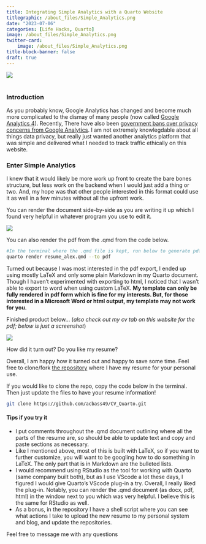 ```yaml
---
title: Integrating Simple Analytics with a Quarto Website
titlegraphic: /about_files/Simple_Analytics.png
date: "2023-07-06"
categories: [Life Hacks, Quarto]
image: /about_files/Simple_Analytics.png
twitter-card: 
    image: /about_files/Simple_Analytics.png
title-block-banner: false
draft: true
---
```


![](/about_files/Simple_Analytics.png)  
<br>

### Introduction

As you probably know, Google Analytics has changed and become much more complicated to the dismay of many people (now called [Google Analytics 4](https://support.google.com/analytics/answer/10759417?hl=en&ref_topic=10737980&sjid=3450201576384190158-SA)). Recently, There have also been [government bans over privacy concerns from Google Analytics](https://siliconangle.com/2023/07/03/sweden-orders-three-companies-stop-using-google-analytics-privacy-concerns/). I am not extremely knowlegdable about all things data privacy, but really just wanted another analytics platform that was simple and delivered what I needed to track traffic ethically on this website.

### Enter Simple Analytics

I knew that it would likely be more work up front to create the bare bones structure, but less work on the backend when I would just add a thing or two. And, my hope was that other people interested in this format could use it as well in a few minutes without all the upfront work.

You can render the document side-by-side as you are writing it up which I found very helpful in whatever program you use to edit it.

![](/about_files/resume_3.png)

You can also render the pdf from the .qmd from the code below.

```zsh
#In the terminal where the .qmd file is kept, run below to generate pdf:
quarto render resume_alex.qmd --to pdf
```

Turned out because I was most interested in the pdf export, I ended up using mostly LaTeX and only some plain Markdown in my Quarto document. Though I haven't experimented with exporting to html, I noticed that I wasn't able to export to word when using custom LaTeX. **My template can only be fully rendered in pdf form which is fine for my interests. But, for those interested in a Microsoft Word or html output, my template may not work for you.**

Finished product below...  (*also check out my cv tab on this website for the pdf; below is just a screenshot*)

![](/about_files/resume_1.png)

How did it turn out? Do you like my resume?

Overall, I am happy how it turned out and happy to save some time. Feel free to clone/fork [the repository](https://github.com/acbass49/CV_Quarto) where I have my resume for your personal use.

If you would like to clone the repo, copy the code below in the terminal. Then just update the files to have your resume information!

```zsh
git clone https://github.com/acbass49/CV_Quarto.git
```


#### Tips if you try it

<ul class = "force_font">
<li>I put comments throughout the .qmd document outlining where all the parts of the resume are, so should be able to update text and copy and paste sections as necessary.</li>
<li>Like I mentioned above, most of this is built with LaTeX, so if you want to further customize, you will want to be googling how to do something in LaTeX. The only part that is in Markdown are the bulleted lists.<br>
</li>
<li>I would recommend using RStudio as the tool for working with Quarto (same company built both), but as I use VScode a lot these days, I figured I would give Quarto's VScode plug-in a try. Overall, I really liked the plug-in. Notably, you can render the .qmd document (as docx, pdf, html) in the window next to you which was very helpful. I believe this is the same for RStudio as well.<br>
</li>
<li>As a bonus, in the repository I have a shell script where you can see what actions I take to upload the new resume to my personal system and blog, and update the repositories.</li>
</ul>

Feel free to message me with any questions
